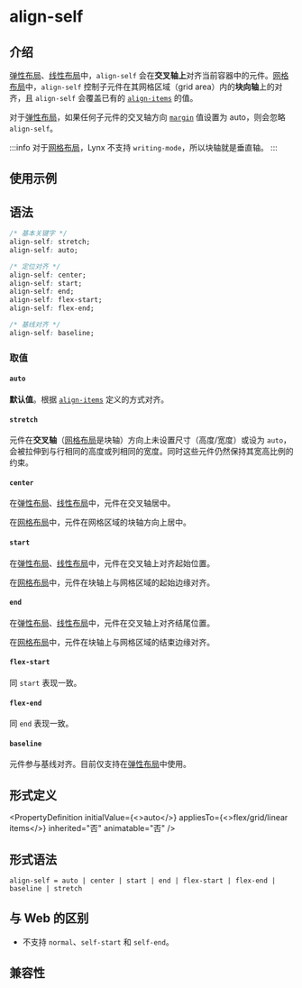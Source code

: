 # align-self


## 介绍

[弹性布局](guide/ui/layout/flexible-box-layout.mdx)、[线性布局](guide/ui/layout/linear-layout.mdx)中，`align-self` 会在**交叉轴上**对齐当前容器中的元件。[网格布局](guide/ui/layout/grid-layout.mdx)中，`align-self` 控制子元件在其网格区域（grid area）内的**块向轴**上的对齐，且 `align-self` 会覆盖已有的 [`align-items`](./align-items.mdx) 的值。

对于[弹性布局](guide/ui/layout/flexible-box-layout.mdx)，如果任何子元件的交叉轴方向 [`margin`](./margin.mdx) 值设置为 auto，则会忽略 `align-self`。

:::info
对于[网格布局](guide/ui/layout/grid-layout.mdx)，Lynx 不支持 `writing-mode`，所以块轴就是垂直轴。
:::

## 使用示例


<Go
  example="css-api"
  defaultFile="src/align-self/App.tsx"
  img="/assets/doc/css/align-self.jpg"
  defaultEntryFile="dist/align-self.lynx.bundle"
  entry="src/align-self"
/>

## 语法

```css
/* 基本关键字 */
align-self: stretch;
align-self: auto;

/* 定位对齐 */
align-self: center;
align-self: start;
align-self: end;
align-self: flex-start;
align-self: flex-end;

/* 基线对齐 */
align-self: baseline;
```

### 取值

#### `auto`

**默认值**。根据 [`align-items`](./align-items.mdx) 定义的方式对齐。

#### `stretch`

元件在**交叉轴**（[网格布局](guide/ui/layout/grid-layout.mdx)是块轴）方向上未设置尺寸（高度/宽度）或设为 `auto`，会被拉伸到与行相同的高度或列相同的宽度。同时这些元件仍然保持其宽高比例的约束。

#### `center`

在[弹性布局](guide/ui/layout/flexible-box-layout.mdx)、[线性布局](guide/ui/layout/linear-layout.mdx)中，元件在交叉轴居中。

在[网格布局](guide/ui/layout/grid-layout.mdx)中，元件在网格区域的块轴方向上居中。

#### `start`

在[弹性布局](guide/ui/layout/flexible-box-layout.mdx)、[线性布局](guide/ui/layout/linear-layout.mdx)中，元件在交叉轴上对齐起始位置。

在[网格布局](guide/ui/layout/grid-layout.mdx)中，元件在块轴上与网格区域的起始边缘对齐。

#### `end`

在[弹性布局](guide/ui/layout/flexible-box-layout.mdx)、[线性布局](guide/ui/layout/linear-layout.mdx)中，元件在交叉轴上对齐结尾位置。

在[网格布局](guide/ui/layout/grid-layout.mdx)中，元件在块轴上与网格区域的结束边缘对齐。

#### `flex-start`

同 `start` 表现一致。

#### `flex-end`

同 `end` 表现一致。

#### `baseline`

元件参与基线对齐。目前仅支持在[弹性布局](guide/ui/layout/flexible-box-layout.mdx)中使用。

## 形式定义


<PropertyDefinition
  initialValue={<>auto</>}
  appliesTo={<>flex/grid/linear items</>}
  inherited="否"
  animatable="否"
/>

## 形式语法

```
align-self = auto | center | start | end | flex-start | flex-end | baseline | stretch
```

## 与 Web 的区别

- 不支持 `normal`、`self-start` 和 `self-end`。

## 兼容性


<LegacyCompatTable metadata="css/properties/align-self" />
